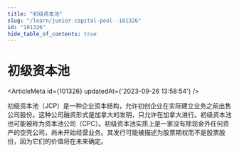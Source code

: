 ```yaml
---
title: "初级资本池"
slug: "/learn/junior-capital-pool--101326"
id: "101326"
hide_table_of_contents: true
---
```



# 初级资本池

<ArticleMeta id={101326} updatedAt={'2023-09-26 13:58:54'} />
<div className='border-solid border-b border-t-0 my-4 border-[var(--ifm-color-gray-300)]' />

初级资本池（JCP）是一种企业资本结构，允许初创企业在实际建立业务之前出售公司股份。这种公司融资形式是加拿大的发明，只允许在加拿大进行。初级资本池也可能被称为资本池公司（CPC）。初级资本池实质上是一家没有除现金外任何资产的空壳公司，尚未开始经营业务。其发行可能被描述为股票期权而不是股票股份，因为它们的价值将在未来确定。
